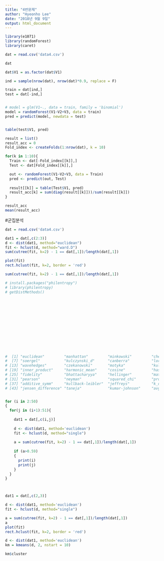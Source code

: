 ```yaml
---
title: "4번문제"
author: "Hyeonho Lee"
date: "2018년 9월 9일"
output: html_document
---
```

```r
library(e1071)
library(randomForest)
library(caret)
```



```r
dat = read.csv('data4.csv')
```

```r
dat
```



```r
dat$V1 = as.factor(dat$V1)

ind = sample(nrow(dat), nrow(dat)*0.9, replace = F)

train = dat[ind,]
test = dat[-ind,]


# model = glm(V1~., data = train, family = 'binomial')
model = randomForest(V1~V2+V3, data = train)
pred = predict(model, newdata = test)


table(test$V1, pred)
```

```r
result = list()
result_acc = 0
Fold_index <- createFolds(1:nrow(dat), k = 10)

for(k in 1:10){
  Train <- dat[-Fold_index[[k]],]
  Test <- dat[Fold_index[[k]],]

  out <- randomForest(V1~V2+V3, data = Train)
  pred <- predict(out, Test)
  
  result[[k]] = table(Test$V1, pred)
  result_acc[k] = sum(diag(result[[k]]))/sum(result[[k]])
}

result_acc
mean(result_acc)
```


#군집분석
```r
dat = read.csv('data4.csv')

dat1 = dat[,c(2:3)]
d <- dist(dat1, method="euclidean")
fit <- hclust(d, method="ward.D")
sum(cutree(fit, k=2) - 1 == dat[,1])/length(dat[,1])
```

```r
plot(fit)
rect.hclust(fit, k=2, border = 'red')
```

```r
sum(cutree(fit, k=2) - 1 == dat[,1])/length(dat[,1])
```



```r
# install.packages("philentropy")
# library(philentropy)
# getDistMethods()














#  [1] "euclidean"         "manhattan"         "minkowski"         "chebyshev"         "sorensen"          "gower"            
#  [7] "soergel"           "kulczynski_d"      "canberra"          "lorentzian"        "intersection"      "non-intersection" 
# [13] "wavehedges"        "czekanowski"       "motyka"            "kulczynski_s"      "tanimoto"          "ruzicka"          
# [19] "inner_product"     "harmonic_mean"     "cosine"            "hassebrook"        "jaccard"           "dice"             
# [25] "fidelity"          "bhattacharyya"     "hellinger"         "matusita"          "squared_chord"     "squared_euclidean"
# [31] "pearson"           "neyman"            "squared_chi"       "prob_symm"         "divergence"        "clark"            
# [37] "additive_symm"     "kullback-leibler"  "jeffreys"          "k_divergence"      "topsoe"            "jensen-shannon"   
# [43] "jensen_difference" "taneja"            "kumar-johnson"     "avg"   


for (i in 2:50)
{
  for(j in (i+1):51){
    
    dat1 = dat[,c(i,j)]
      
    d <- dist(dat1, method='euclidean')
    fit <- hclust(d, method="single")
    
    a = sum(cutree(fit, k=2) - 1 == dat[,1])/length(dat[,1])  
      
    if (a>0.59)
    {
      print(i)
      print(j)
    }
  }  
}




```






```r
dat1 = dat[,c(2,3)]

d <- dist(dat1, method='euclidean')
fit <- hclust(d, method="single")

a = sum(cutree(fit, k=2) - 1 == dat[,1])/length(dat[,1]) 
a
plot(fit)
rect.hclust(fit, k=2, border = 'red')
```


```r
d <- dist(dat1, method='euclidean')
km = kmeans(d, 2, nstart = 10)
```

```r
km$cluster
```












